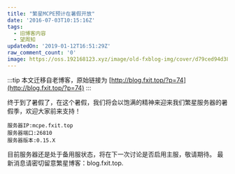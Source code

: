 ```yaml
---
title: "繁星MCPE预计在暑假开放"
date: '2016-07-03T10:15:16Z'
tags:
  - 旧博客内容
  - 望周知
updatedOn: '2019-01-12T16:51:29Z'
raw_comment_count: '0'
image: https://oss.192168123.xyz/image/old-fxblog-img/cover/d79ced94d3837a7b25aa3b05c273db9e.png
---
```


:::tip
本文迁移自老博客，原始链接为 [http://blog.fxit.top/?p=74](http://blog.fxit.top/?p=74)
:::

终于到了暑假了，在这个暑假，我们将会以饱满的精神来迎来我们繁星服务器的暑假季，欢迎大家前来支持！

```
服务器IP:mcpe.fxit.top
服务器端口:26810
服务器版本:0.15.X
```

   目前服务器还是处于备用服状态，将在下一次讨论是否启用主服，敬请期待。
最新消息请密切留意繁星博客：blog.fxit.top.

